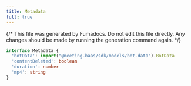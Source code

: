 ```yaml
---
title: Metadata
full: true
---
```


{/* This file was generated by Fumadocs. Do not edit this file directly. Any changes should be made by running the generation command again. */}



```typescript
interface Metadata {
  'botData': import("@meeting-baas/sdk/models/bot-data").BotData
  'contentDeleted': boolean
  'duration': number
  'mp4': string
}
```
